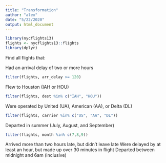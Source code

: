 ```yaml
---
title: "Transformation"
author: "alex"
date: "5/22/2020"
output: html_document
---
```



```r
library(nycflights13)
flights <- nycflights13::flights
library(dplyr)

```

Find all flights that:

Had an arrival delay of two or more hours
```r
filter(flights, arr_delay >= 120)
```

Flew to Houston (IAH or HOU)
```r
filter(flights, dest %in% c("IAH", "HOU"))
```

Were operated by United (UA), American (AA), or Delta (DL)
```r
filter(flights, carrier %in% c("US", "AA", "DL"))
```


Departed in summer (July, August, and September)
```r
filter(flights, month %in% c(7,8,9))
```


Arrived more than two hours late, but didn’t leave late
Were delayed by at least an hour, but made up over 30 minutes in flight
Departed between midnight and 6am (inclusive)